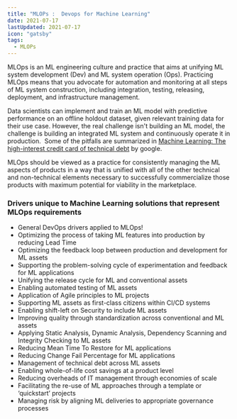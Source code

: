```yaml
---
title: "MLOPs :  Devops for Machine Learning"
date: 2021-07-17
lastUpdated: 2021-07-17
icon: "gatsby"
tags:
  - MLOPs
---
```


MLOps is an ML engineering culture and practice that aims at unifying ML system development (Dev) and ML system operation (Ops).
Practicing MLOps means that you advocate for automation and monitoring at all steps of ML system construction, including integration,
testing, releasing, deployment, and infrastructure management.

Data scientists can implement and train an ML model with predictive performance on an offline holdout dataset, given relevant training
data for their use case. However, the real challenge isn't building an ML model, the challenge is building an integrated ML system and
continuously operate it in production.  Some of the pitfalls are summarized in [Machine Learning: The high-interest credit card of
technical debt](https://ai.google/research/pubs/pub43146) by google.

MLOps should be viewed as a practice for consistently managing the ML aspects of products in a way that is unified with all of the other
technical and non-technical elements necessary to successfully commercialize those products with maximum potential for viability in the marketplace.

### Drivers unique to Machine Learning solutions that represent MLOps requirements

- General DevOps drivers applied to MLOps!
- Optimizing the process of taking ML features into production by reducing Lead Time
- Optimizing the feedback loop between production and development for ML assets
- Supporting the problem-solving cycle of experimentation and feedback for ML applications
- Unifying the release cycle for ML and conventional assets
- Enabling automated testing of ML assets
- Application of Agile principles to ML projects
- Supporting ML assets as first-class citizens within CI/CD systems
- Enabling shift-left on Security to include ML assets
- Improving quality through standardization across conventional and ML assets
- Applying Static Analysis, Dynamic Analysis, Dependency Scanning and Integrity Checking to ML assets
- Reducing Mean Time To Restore for ML applications
- Reducing Change Fail Percentage for ML applications
- Management of technical debt across ML assets
- Enabling whole-of-life cost savings at a product level
- Reducing overheads of IT management through economies of scale
- Facilitating the re-use of ML approaches through a template or ‘quickstart’ projects
- Managing risk by aligning ML deliveries to appropriate governance processes
